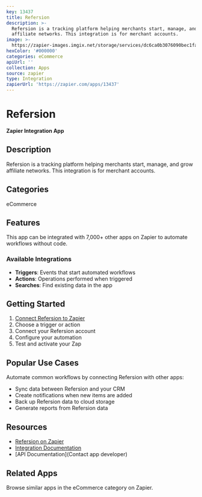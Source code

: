```yaml
---
key: 13437
title: Refersion
description: >-
  Refersion is a tracking platform helping merchants start, manage, and grow
  affiliate networks. This integration is for merchant accounts.
image: >-
  https://zapier-images.imgix.net/storage/services/dc6ca0b3076090bec1fa610e1b1a916c.png?auto=format%2Ccompress&ixlib=python-3.0.0&q=50
hexColor: '#000000'
categories: eCommerce
apiUrl: ''
collection: Apps
source: zapier
type: Integration
zapierUrl: 'https://zapier.com/apps/13437'
---
```

# Refersion

**Zapier Integration App**

## Description

Refersion is a tracking platform helping merchants start, manage, and grow affiliate networks. This integration is for merchant accounts.

## Categories

eCommerce

## Features

This app can be integrated with 7,000+ other apps on Zapier to automate workflows without code.

### Available Integrations

- **Triggers**: Events that start automated workflows
- **Actions**: Operations performed when triggered
- **Searches**: Find existing data in the app

## Getting Started

1. [Connect Refersion to Zapier](https://zapier.com/apps/13437)
2. Choose a trigger or action
3. Connect your Refersion account
4. Configure your automation
5. Test and activate your Zap

## Popular Use Cases

Automate common workflows by connecting Refersion with other apps:

- Sync data between Refersion and your CRM
- Create notifications when new items are added
- Back up Refersion data to cloud storage
- Generate reports from Refersion data

## Resources

- [Refersion on Zapier](https://zapier.com/apps/13437)
- [Integration Documentation](https://zapier.com/apps/13437/integrations)
- [API Documentation](Contact app developer)

## Related Apps

Browse similar apps in the eCommerce category on Zapier.
